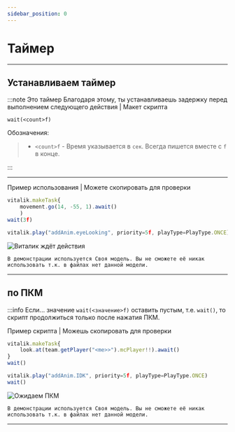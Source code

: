 ```yaml
---
sidebar_position: 0
---
```


# Таймер

---
## Устанавливаем таймер

:::note Это таймер
Благодаря этому, ты устанавливаешь задержку перед выполнением следующего действия | Макет скрипта
```
wait(<count>f)
```
Обозначения:
> - `<count>f` - Время указывается в `сек`. Всегда пишется вместе с `f` в конце.

:::

***

Пример использования | Можете скопировать для проверки
```jsx
vitalik.makeTask{
    movement.go(14, -55, 1).await()
    )
wait(3f)

vitalik.play("addAnim.eyeLooking", priority=5f, playType=PlayType.ONCE)
```

![Виталик ждёт действия](../../../static/img/he-guide/NPC-Wait1.gif)

`В демонстрации используется Своя модель. Вы не сможете её никак использовать т.к. в файлах нет данной модели.`

---

## по ПКМ

:::info Если...
значение `wait(<значение>f)` оставить пустым, т.е. `wait()`, то скрипт продолжиться только после нажатия ПКМ.

Пример скрипта | Можешь скопировать для проверки
```jsx
vitalik.makeTask{
    look.at(team.getPlayer("<me>>").mcPlayer!!).await()
}
wait()

vitalik.play("addAnim.IDK", priority=5f, playType=PlayType.ONCE)
wait()
```

![Ожидаем ПКМ](../../../static/img/he-guide/NPC-Wait2.gif)

`В демонстрации используется Своя модель. Вы не сможете её никак использовать т.к. в файлах нет данной модели.`

***